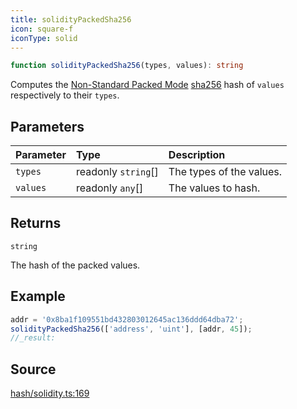 ```yaml
---
title: solidityPackedSha256
icon: square-f
iconType: solid
---
```


```ts
function solidityPackedSha256(types, values): string
```

Computes the [Non-Standard Packed
Mode](https://docs.soliditylang.org/en/v0.8.14/abi-spec.html#non-standard-packed-mode) [sha256](../functions/sha256)
hash of `values` respectively to their `types`.

## Parameters

| Parameter | Type | Description |
| :------ | :------ | :------ |
| `types` | readonly `string`[] | The types of the values. |
| `values` | readonly `any`[] | The values to hash. |

## Returns

`string`

The hash of the packed values.

## Example

```ts
addr = '0x8ba1f109551bd432803012645ac136ddd64dba72';
solidityPackedSha256(['address', 'uint'], [addr, 45]);
//_result:
```

## Source

[hash/solidity.ts:169](https://github.com/dominant-strategies/quais.js/blob/0b080dd187bafddecb11cf27fbfdd65add0ec116/src/hash/solidity.ts#L169)
